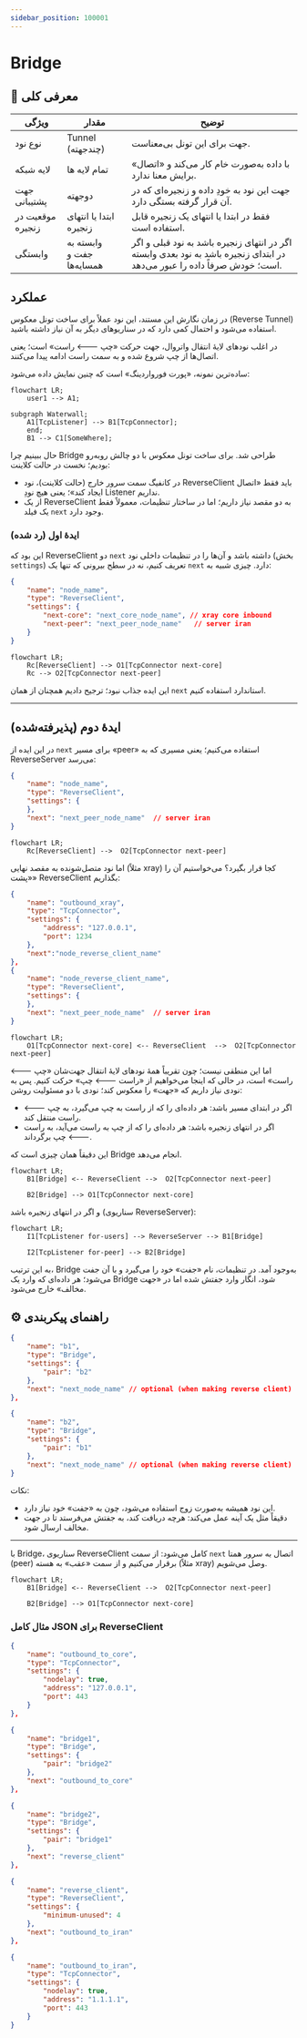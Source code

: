 ```yaml
---
sidebar_position: 100001
---
```



# Bridge

## 📖 معرفی کلی

| ویژگی              | مقدار                       | توضیح                                                                 |
|--------------------|-----------------------------|------------------------------------------------------------------------|
| نوع نود            | Tunnel (چندجهته)            | جهت برای این تونل بی‌معناست.                                            |
| لایه شبکه          | تمام لایه ها   | با داده به‌صورت خام کار می‌کند و «اتصال» برایش معنا ندارد.            |
| جهت پشتیبانی       | دو‌جهته                     | جهت این نود به خودِ داده و زنجیره‌ای که در آن قرار گرفته بستگی دارد.   |
| موقعیت در زنجیره   | ابتدا یا انتهای زنجیره      | فقط در ابتدا یا انتهای یک زنجیره قابل استفاده است.                     |
| وابستگی            | وابسته به جفت و همسایه‌ها   | اگر در انتهای زنجیره باشد به نود قبلی و اگر در ابتدای زنجیره باشد به نود بعدی وابسته است؛ خودش صرفاً داده را عبور می‌دهد. |

## عملکرد

در زمان نگارش این مستند، این نود عملاً برای ساخت تونل معکوس (Reverse Tunnel) استفاده می‌شود و احتمال کمی دارد که در سناریوهای دیگر به آن نیاز داشته باشید.

در اغلب نودهای لایهٔ انتقال واتروال، جهت حرکت «چپ 🡐 راست» است؛ یعنی اتصال‌ها از چپ شروع شده و به سمت راست ادامه پیدا می‌کنند.

ساده‌ترین نمونه، «پورت فورواردینگ» است که چنین نمایش داده می‌شود:

```mermaid
flowchart LR;
    user1 --> A1;

subgraph Waterwall;
    A1[TcpListener] --> B1[TcpConnector];
    end;
    B1 --> C1[SomeWhere];
```

حال ببینیم چرا Bridge طراحی شد. برای ساخت تونل معکوس با دو چالش روبه‌رو بودیم؛ نخست در حالت کلاینت:

- در کانفیگ سمت سرور خارج (حالت کلاینت)، نود ReverseClient باید فقط «اتصال ایجاد کند»؛ یعنی هیچ نودِ Listener نداریم.
- از یک ReverseClient به دو مقصد نیاز داریم؛ اما در ساختار تنظیمات، معمولاً فقط یک فیلد `next` وجود دارد.

### ایدهٔ اول (رد شده)

این بود که ReverseClient دو `next` داشته باشد و آن‌ها را در تنظیمات داخلی نود (بخش `settings`) تعریف کنیم، نه در سطح بیرونی که تنها یک `next` دارد. چیزی شبیه به:

```json
{
    "name": "node_name",
    "type": "ReverseClient",
    "settings": {
        "next-core": "next_core_node_name", // xray core inbound
        "next-peer": "next_peer_node_name"   // server iran
    }
}
```

```mermaid
flowchart LR;
    Rc[ReverseClient] --> O1[TcpConnector next-core]
    Rc --> O2[TcpConnector next-peer]
```

این ایده جذاب نبود؛ ترجیح دادیم همچنان از همان `next` استاندارد استفاده کنیم.

---

## ایدهٔ دوم (پذیرفته‌شده)

در این ایده از `next` برای مسیر «peer» استفاده می‌کنیم؛ یعنی مسیری که به ReverseServer می‌رسد:

```json
{
    "name": "node_name",
    "type": "ReverseClient",
    "settings": {
    },
    "next": "next_peer_node_name"  // server iran
}
```

```mermaid
flowchart LR;
    Rc[ReverseClient] -->  O2[TcpConnector next-peer]
```

اما نود متصل‌شونده به مقصد نهایی (مثلاً xray) کجا قرار بگیرد؟ می‌خواستیم آن را «پشت» ReverseClient بگذاریم:

```json
{
    "name": "outbound_xray",
    "type": "TcpConnector",
    "settings": {
        "address": "127.0.0.1",
        "port": 1234
    },
    "next":"node_reverse_client_name"
},
{
    "name": "node_reverse_client_name",
    "type": "ReverseClient",
    "settings": {
    },
    "next": "next_peer_node_name"  // server iran
}
```

```mermaid
flowchart LR;
    O1[TcpConnector next-core] <-- ReverseClient  -->  O2[TcpConnector next-peer]
```

اما این منطقی نیست؛ چون تقریباً همهٔ نودهای لایهٔ انتقال جهت‌شان «چپ 🡐 راست» است، در حالی که اینجا می‌خواهیم از «راست 🡐 چپ» حرکت کنیم. پس به نودی نیاز داریم که «جهت» را معکوس کند؛ نودی با دو مسئولیت روشن:

- اگر در ابتدای مسیر باشد: هر داده‌ای را که از راست به چپ می‌گیرد، به چپ 🡐 راست منتقل کند.
- اگر در انتهای زنجیره باشد: هر داده‌ای را که از چپ به راست می‌آید، به راست 🡐 چپ برگرداند.

این دقیقاً همان چیزی است که Bridge انجام می‌دهد.

```mermaid
flowchart LR;
    B1[Bridge] <-- ReverseClient -->  O2[TcpConnector next-peer]

    B2[Bridge] --> O1[TcpConnector next-core]
```

و اگر در انتهای زنجیره باشد (سناریوی ReverseServer):

```mermaid
flowchart LR;
    I1[TcpListener for-users] --> ReverseServer --> B1[Bridge]

    I2[TcpListener for-peer] --> B2[Bridge]
```

به این ترتیب، Bridge به‌وجود آمد. در تنظیمات، نام «جفت» خود را می‌گیرد و با آن جفت می‌شود؛ هر داده‌ای که وارد یک Bridge شود، انگار وارد جفتش شده اما در «جهت مخالف» خارج می‌شود.

## ⚙️ راهنمای پیکربندی

```json
{
    "name": "b1",
    "type": "Bridge",
    "settings": {
        "pair": "b2"
    },
    "next": "next_node_name" // optional (when making reverse client)
},

{
    "name": "b2",
    "type": "Bridge",
    "settings": {
        "pair": "b1"
    },
    "next": "next_node_name" // optional (when making reverse client)
}
```

نکات:
- این نود همیشه به‌صورت زوج استفاده می‌شود، چون به «جفت» خود نیاز دارد.
- دقیقاً مثل یک آینه عمل می‌کند: هرچه دریافت کند، به جفتش می‌فرستد تا در جهت مخالف ارسال شود.

---

با Bridge، سناریوی ReverseClient کامل می‌شود: از سمت `next` اتصال به سرور همتا (peer) برقرار می‌کنیم و از سمت «عقب» به هسته (مثلاً xray) وصل می‌شویم.

```mermaid
flowchart LR;
    B1[Bridge] <-- ReverseClient -->  O2[TcpConnector next-peer]

    B2[Bridge] --> O1[TcpConnector next-core]
```

### مثال کامل JSON برای ReverseClient

```json
{
    "name": "outbound_to_core",
    "type": "TcpConnector",
    "settings": {
        "nodelay": true,
        "address": "127.0.0.1",
        "port": 443
    }
},

{
    "name": "bridge1",
    "type": "Bridge",
    "settings": {
        "pair": "bridge2"
    },
    "next": "outbound_to_core"
},

{
    "name": "bridge2",
    "type": "Bridge",
    "settings": {
        "pair": "bridge1"
    },
    "next": "reverse_client"
},

{
    "name": "reverse_client",
    "type": "ReverseClient",
    "settings": {
        "minimum-unused": 4
    },
    "next": "outbound_to_iran"
},

{
    "name": "outbound_to_iran",
    "type": "TcpConnector",
    "settings": {
        "nodelay": true,
        "address": "1.1.1.1",
        "port": 443
    }
}
```
